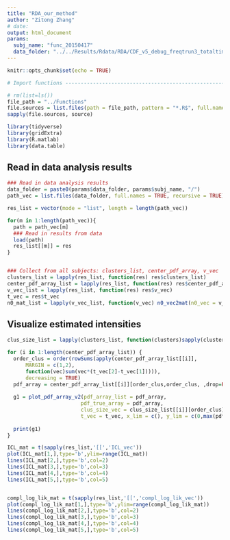 ```yaml
---
title: "RDA_our_method"
author: "Zitong Zhang"
# date: 
output: html_document
params: 
  subj_name: "func_20150417"
  data_folder: "../../Results/Rdata/RDA/CDF_v5_debug_freqtrun3_totaltime280/"
---
```


```r
knitr::opts_chunk$set(echo = TRUE)
```

```r
# Import functions --------------------------------------------------------

# rm(list=ls())
file_path = "../Functions"
file.sources = list.files(path = file_path, pattern = "*.R$", full.names = TRUE)
sapply(file.sources, source)

library(tidyverse)
library(gridExtra)
library(R.matlab)
library(data.table)
```


## Read in data analysis results
```r
### Read in data analysis results
data_folder = paste0(params$data_folder, params$subj_name, "/") 
path_vec = list.files(data_folder, full.names = TRUE, recursive = TRUE)

res_list = vector(mode = "list", length = length(path_vec))

for(m in 1:length(path_vec)){ 
  path = path_vec[m]
  ### Read in results from data
  load(path)
  res_list[[m]] = res
}


### Collect from all subjects: clusters_list, center_pdf_array, v_vec
clusters_list = lapply(res_list, function(res) res$clusters_list)
center_pdf_array_list = lapply(res_list, function(res) res$center_pdf_array)
v_vec_list = lapply(res_list, function(res) res$v_vec)
t_vec = res$t_vec
n0_mat_list = lapply(v_vec_list, function(v_vec) n0_vec2mat(n0_vec = v_vec/(t_vec[2]-t_vec[1])))

```


## Visualize estimated intensities
```r
clus_size_list = lapply(clusters_list, function(clusters)sapply(clusters,length))

for (i in 1:length(center_pdf_array_list)) {
  order_clus = order(rowSums(apply(center_pdf_array_list[[i]], 
      MARGIN = c(1,2),
      function(vec)sum(vec*(t_vec[2]-t_vec[1])))), 
      decreasing = TRUE)
  pdf_array = center_pdf_array_list[[i]][order_clus,order_clus, ,drop=FALSE]
  
  g1 = plot_pdf_array_v2(pdf_array_list = pdf_array, 
                        pdf_true_array = pdf_array,
                        clus_size_vec = clus_size_list[[i]][order_clus],
                        t_vec = t_vec, x_lim = c(), y_lim = c(0,max(pdf_array)))
 
  print(g1)
}

```

```r
ICL_mat = t(sapply(res_list,'[[','ICL_vec'))
plot(ICL_mat[1,],type='b',ylim=range(ICL_mat))
lines(ICL_mat[2,],type='b',col=2)
lines(ICL_mat[3,],type='b',col=3)
lines(ICL_mat[4,],type='b',col=4)
lines(ICL_mat[5,],type='b',col=5)


compl_log_lik_mat = t(sapply(res_list,'[[','compl_log_lik_vec'))
plot(compl_log_lik_mat[1,],type='b',ylim=range(compl_log_lik_mat))
lines(compl_log_lik_mat[2,],type='b',col=2)
lines(compl_log_lik_mat[3,],type='b',col=3)
lines(compl_log_lik_mat[4,],type='b',col=4)
lines(compl_log_lik_mat[5,],type='b',col=5)

```

